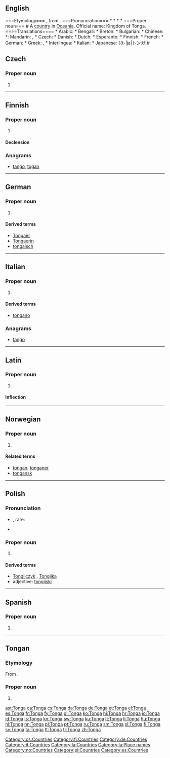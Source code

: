 {{also|tonga}}
==English== {{wikipedia}} ===Etymology=== {{etyl|to}} {{term|Tonga|lang=to}}, from {{etyl|sm}} {{term|toga|lang=sm||southern}}. ===Pronunciation=== * {{a|UK|Aus|NZ}} {{IPA|/ˈtɒŋ.ə/|/ˈtɒŋ.ɡə/}} * {{a|US}} {{IPA|/ˈtɑŋ.ɡə/|/ˈtɔŋ.ɡə/}} * {{audio|en-us-Tonga.ogg|Audio (US)}} * {{rhymes|ɒŋɡə}} ===Proper noun=== {{en-proper noun}} # A [[country]] in [[Oceania]]. Official name: Kingdom of Tonga. ====Translations==== {{trans-top|country}} * Arabic: {{t-|ar|تونغا|f|tr=tuungha}} * Bengali: {{t-|bn|টোঙ্গা}} * Breton: {{t-|br|Tonga}} * Bulgarian: {{t-|bg|Тонга}} * Chinese: *: Mandarin: {{t-|cmn|湯加|sc=Hani}}, {{t-|cmn|汤加|tr=Tāngjiā|sc=Hani}} * Czech: {{t+|cs|Tonga}} * Danish: {{t+|da|Tonga}} * Dutch: {{t+|nl|Tonga}} * Esperanto: {{t-|eo|Tongo}} * Finnish: {{t+|fi|Tonga}} * French: {{t+|fr|Tonga}} * German: {{t+|de|Tonga}} * Greek: {{t+|el|Τόνγκα}}, {{t-|el|Τόγκα}} * Interlingua: {{t-|ia|Tonga}} * Italian: {{t-|it|Tonga}} * Japanese: {{t-|ja|トンガ|tr

==Czech==

===Proper noun===
{{cs-proper noun|g=}}

# {{l|en|Tonga}}

[[Category:cs:Countries]]

----

==Finnish==
{{wikipedia|lang=fi}}

===Proper noun===
{{fi-proper noun}}

# {{l|en|Tonga}}

====Declension====
{{fi-decl-koira|Tong|nopl=1}}

===Anagrams===
* [[tango#Finnish|tango]], [[togan#Finnish|togan]]

[[Category:fi:Countries]]

----

==German==
{{wikipedia|lang=de}}

===Proper noun===
{{de-proper noun|n}}

# {{l|en|Tonga}}

====Derived terms====
* [[Tongaer]]
* [[Tongaerin]]
* [[tongaisch]]

[[Category:de:Countries]]

----

==Italian==
{{wikipedia|lang=it}}

===Proper noun===
{{it-proper noun|g=f}}

# {{l|en|Tonga}}

====Derived terms====
* [[tongano]]

===Anagrams===
* [[tango#Italian|tango]]

[[Category:it:Countries]]

----

==Latin==
{{wikipedia|lang=la}}

===Proper noun===
{{la-proper noun|Tonga|Tongae|Tongae|f|first}}

# {{l|en|Tonga}}

====Inflection====
{{la-decl-1st-loc|Tong}}

[[Category:la:Countries]]
[[Category:la:Place names]]

----

==Norwegian==

===Proper noun===
{{head|no|proper noun}}

# {{l|en|Tonga}}

====Related terms====
* [[tongan]], [[tonganer]]
* [[tongansk]]

[[Category:no:Countries]]

----

==Polish==

===Pronunciation===
* {{IPA|/ˈt̪ɔŋɡa/|lang=pl}}, rare: {{IPAchar|/ˈt̪ɔn̪ɡa/}}
* {{audio|Pl-Tonga.ogg|Audio}}

===Proper noun===
{{head|pl|proper noun|g=n}}

# {{l|en|Tonga}}

====Derived terms====
* [[Tongijczyk]] {{m}}, [[Tongijka]] {{f}}
* adjective: [[tongijski]]

[[Category:pl:Countries]]

----

==Spanish==
{{wikipedia|lang=es}}

===Proper noun===
{{es-proper noun}}

# {{l|en|Tonga}}

[[Category:es:Countries]]

----

==Tongan==
{{wikipedia|lang=to}}
===Etymology===
From {{etyl|sm|to}} {{term|toga||southern|lang=sm}}.

===Proper noun===
{{head|to|proper noun}}

# {{l|en|Tonga}}

[[ast:Tonga]]
[[ca:Tonga]]
[[cs:Tonga]]
[[da:Tonga]]
[[de:Tonga]]
[[et:Tonga]]
[[el:Tonga]]
[[es:Tonga]]
[[fr:Tonga]]
[[fy:Tonga]]
[[gl:Tonga]]
[[ko:Tonga]]
[[hi:Tonga]]
[[hr:Tonga]]
[[io:Tonga]]
[[id:Tonga]]
[[is:Tonga]]
[[kn:Tonga]]
[[sw:Tonga]]
[[ku:Tonga]]
[[lt:Tonga]]
[[li:Tonga]]
[[hu:Tonga]]
[[nl:Tonga]]
[[nn:Tonga]]
[[pl:Tonga]]
[[pt:Tonga]]
[[ru:Tonga]]
[[sm:Tonga]]
[[sl:Tonga]]
[[fi:Tonga]]
[[sv:Tonga]]
[[ta:Tonga]]
[[tt:Tonga]]
[[tr:Tonga]]
[[zh:Tonga]]